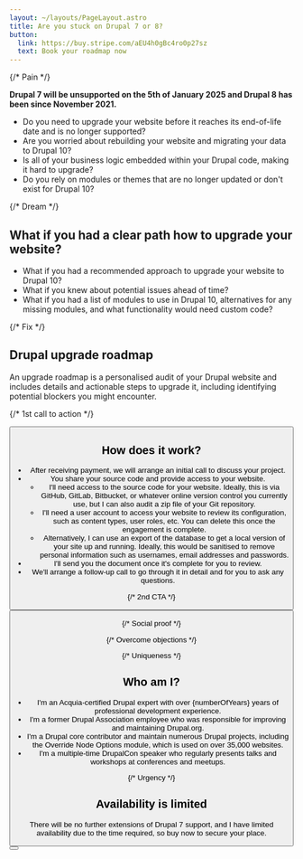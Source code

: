 ```yaml
---
layout: ~/layouts/PageLayout.astro
title: Are you stuck on Drupal 7 or 8?
button:
  link: https://buy.stripe.com/aEU4h0gBc4ro0p27sz
  text: Book your roadmap now
---
```



{/* Pain */}

**Drupal 7 will be unsupported on the 5th of January 2025 and Drupal 8 has been since November 2021.**

* Do you need to upgrade your website before it reaches its end-of-life date and is no longer supported?
* Are you worried about rebuilding your website and migrating your data to Drupal 10?
* Is all of your business logic embedded within your Drupal code, making it hard to upgrade?
* Do you rely on modules or themes that are no longer updated or don't exist for Drupal 10?

{/* Dream */}

## What if you had a clear path how to upgrade your website?

* What if you had a recommended approach to upgrade your website to Drupal 10?
* What if you knew about potential issues ahead of time?
* What if you had a list of modules to use in Drupal 10, alternatives for any missing modules, and what functionality would need custom code?

{/* Fix */}

## Drupal upgrade roadmap

An upgrade roadmap is a personalised audit of your Drupal website and includes details and actionable steps to upgrade it, including identifying potential blockers you might encounter.

{/* 1st call to action */}

<Button href={frontmatter.button.link} text={frontmatter.button.text} />

## How does it work?

* After receiving payment, we will arrange an initial call to discuss your project.
* You share your source code and provide access to your website.
  * I'll need access to the source code for your website. Ideally, this is via GitHub, GitLab, Bitbucket, or whatever online version control you currently use, but I can also audit a zip file of your Git repository.
  * I'll need a user account to access your website to review its configuration, such as content types, user roles, etc. You can delete this once the engagement is complete.
  * Alternatively, I can use an export of the database to get a local version of your site up and running. Ideally, this would be sanitised to remove personal information such as usernames, email addresses and passwords.
* I'll send you the document once it's complete for you to review.
* We'll arrange a follow-up call to go through it in detail and for you to ask any questions.

{/* 2nd CTA */}

<Button href={frontmatter.button.link} text={frontmatter.button.text} />

{/* Social proof */}

<Testimonials names={frontmatter.testimonials} />

{/* Overcome objections */}

{/* Uniqueness */}

## Who am I?

* I'm an Acquia-certified Drupal expert with over {numberOfYears} years of professional development experience.
* I'm a former Drupal Association employee who was responsible for improving and maintaining Drupal.org.
* I'm a Drupal core contributor and maintain numerous Drupal projects, including the Override Node Options module, which is used on over 35,000 websites.
* I'm a multiple-time DrupalCon speaker who regularly presents talks and workshops at conferences and meetups.

{/* Urgency */}

## Availability is limited

There will be no further extensions of Drupal 7 support, and I have limited availability due to the time required, so buy now to secure your place.

<Button href={frontmatter.button.link} text={frontmatter.button.text} />
